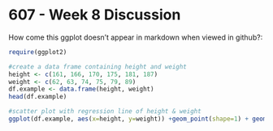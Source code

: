 607 - Week 8 Discussion
========================================================

How come this ggplot doesn't appear in markdown when viewed in github?:

```r
require(ggplot2)

#create a data frame containing height and weight
height <- c(161, 166, 170, 175, 181, 187)
weight <- c(62, 63, 74, 75, 79, 89)
df.example <- data.frame(height, weight)
head(df.example)

#scatter plot with regression line of height & weight
ggplot(df.example, aes(x=height, y=weight)) +geom_point(shape=1) + geom_smooth(method=lm)

```


